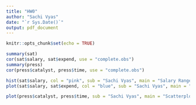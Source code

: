 ---
title: "HW0"
author: "Sachi Vyas"
date: "`r Sys.Date()`"
output: pdf_document
---

```{r setup, include=FALSE}
knitr::opts_chunk$set(echo = TRUE)
```

```{r}
summary(sat)
cor(sat$salary, sat$expend, use = "complete.obs")
summary(press)
cor(press$catalyst, press$time, use = "complete.obs")
```

```{r pressure, echo=TRUE}
hist(sat$salary, col = "pink", sub = "Sachi Vyas", main = "Salary Range", xlab = "Salary")
plot(sat$salary, sat$expend, col = "blue", sub = "Sachi Vyas", main = "Scatterplot Salary vs Expenditure", xlab = "Salary", ylab = "Expenditure")

plot(press$catalyst, press$time, sub = "Sachi Vyas", main = "Scatterplot Time vs Catalyst", xlab = "Catalyst", ylab = "Time")
```


